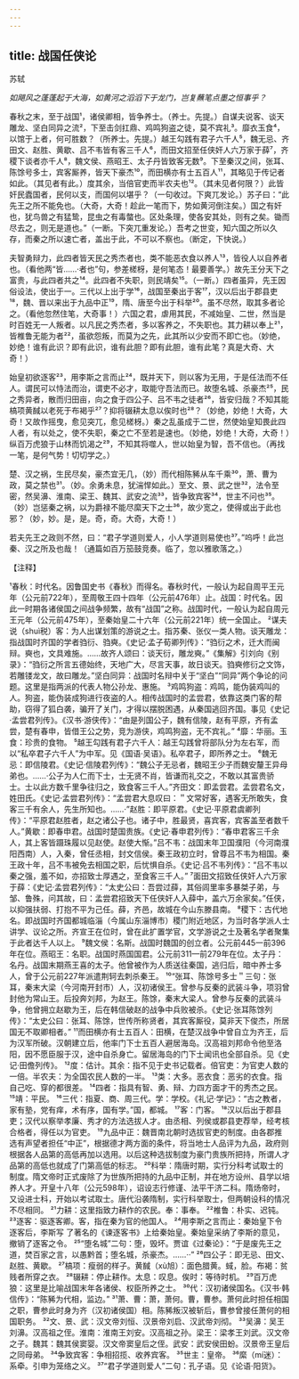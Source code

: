 ```yaml
---
---
---
```

title: 战国任侠论
---



苏轼

*如飓风之蓬蓬起于大海，如黄河之滔滔下于龙门，岂复蘸笔点墨之恒事乎？*

春秋之末，至于战国¹，诸侯卿相，皆争养士。（养士。先提。）自谋夫说客、谈天雕龙、坚白同异之流²，下至击剑扛鼎、鸡鸣狗盗之徒，莫不宾礼³。靡衣玉食⁴，以馆于上者，何可胜数？（所养士。先提。）越王勾践有君子六千人⁵，魏无忌、齐田文、赵胜、黄歇、吕不韦皆有客三千人⁶，而田文招至任侠奸人六万家于薛⁷，齐稷下谈者亦千人⁸，魏文侯、燕昭王、太子丹皆致客无数⁹。下至秦汉之间，张耳、陈馀号多士，宾客厮养，皆天下豪杰¹⁰，而田横亦有士五百人¹¹，其略见于传记者如此。（其见者有此。）度其余，当倍官吏而半农夫也¹²。（其未见者何限？）此皆奸民蠹国者，民何以支，而国何以堪乎？（一句收过。下爽兀发论。）苏子曰：“此先王之所不能免也。（大奇，大奇！趁此一笔而下，势如黄河倒注矣。）国之有奸也，犹鸟兽之有猛鸷，昆虫之有毒螫也。区处条理，使各安其处，则有之矣。锄而尽去之，则无是道也。”（一断。下突兀重发论。）吾考之世变，知六国之所以久存，而秦之所以速亡者，盖出于此，不可以不察也。（断定，下快说。）

夫智勇辩力，此四者皆天民之秀杰者也，类不能恶衣食以养人¹³，皆役人以自养者也。（看他两“皆……·者也”句，参差槎枒，是何笔态！最要善学。）故先王分天下之富贵，与此四者共之¹⁴。此四者不失职，则民靖矣¹⁵。（一断。）四者虽异，先王因俗设法，使出于一。三代以上出于学¹⁶，战国至秦出于客¹⁷，汉以后出于郡县吏¹⁸，魏、晋以来出于九品中正¹⁹，隋、唐至今出于科举²⁰。虽不尽然，取其多者论之。（看他忽然住笔，大奇事！）六国之君，虐用其民，不减始皇、二世，然当是时百姓无一人叛者。以凡民之秀杰者，多以客养之，不失职也。其力耕以奉上²¹，皆椎鲁无能为者²²，虽欲怨叛，而莫为之先，此其所以少安而不即亡也。（妙绝，妙绝！谁有此识？即有此识，谁有此胆？即有此胆，谁有此笔？真是大奇、大奇！）

始皇初欲逐客²³，用李斯之言而止²⁴，既并天下，则以客为无用，于是任法而不任人。谓民可以恃法而治，谓吏不必才，取能守吾法而已。故堕名城、杀豪杰²⁵，民之秀异者，散而归田亩，向之食于四公子、吕不韦之徒者²⁶，皆安归哉？不知其能槁项黄馘以老死于布褐乎²⁷？抑将辍耕太息以俟时也²⁸？（妙绝，妙绝！大奇，大奇！又故作摇曳，愈见突兀，愈见槎枒。）秦之乱虽成于二世，然使始皇知畏此四人者，有以处之，使不失职，秦之亡不至若是速也。（妙绝，妙绝！大奇，大奇！）纵百万虎狼于山林而饥渴之²⁹，不知其将噬人，世以始皇为智，吾不信也。（再找一笔，是何气势！切切学之。）

楚、汉之祸，生民尽矣，豪杰宜无几，（妙）而代相陈豨从车千乘³⁰，萧、曹为政，莫之禁也³¹。（妙。余勇未息，犹湍悍如此。）至文、景、武之世³²，法令至密，然吴濞、淮南、梁王、魏其、武安之流³³，皆争致宾客³⁴，世主不问也³⁵。（妙）岂惩秦之祸，以为爵禄不能尽縻天下之士³⁶，故少宽之，使得或出于此也邪？（妙，妙。是，是。奇，奇。大奇，大奇！）

若夫先王之政则不然，曰：“君子学道则爱人，小人学道则易使也³⁷。”呜呼！此岂秦、汉之所及也哉！（通篇如百万笳鼓竞奏。临了，忽以雅歌落之。）

【注释】

¹春秋：时代名。因鲁国史书《春秋》而得名。春秋时代，一般认为起自周平王元年（公元前722年），至周敬王四十四年（公元前476年）止。战国：时代名。因此一时期各诸侯国之间战争频繁，故有“战国”之称。战国时代，一般认为起自周元王元年（公元前475年），至秦始皇二十六年（公元前221年）统一全国止。
²谋夫说（shuì税）客：为人出谋划策的游说之士。指苏秦、张仪一类人物。谈天雕龙：指战国时齐国的学者驺衍、驺奭。《史记·孟子荀卿列传》：“驺衍之术，迁大而闽辩。奭也，文具难施。……故齐人颂曰：谈天衍，雕龙奭。”《集解》引刘向《别录》：“驺衍之所言五德始终，天地广大，尽言天事，故日谈天。驺奭修衍之文饰，若雕镂龙文，故曰雕龙。”坚白同异：战国时名辩中关于“坚白”“同异”两个争论的问题。这里是指两派的代表人物公孙龙、惠施。
³鸡鸣狗盗：鸡鸣，能伪装鸡叫的人。狗盗，能伪装成狗进行夜盗的人。相传战国时的孟尝君，依靠这类门客的帮助，窃得了狐白袭，骗开了关门，才得以摆脱困遇，从秦国逃回齐国。事见《史记·孟尝君列传》。《汉书·游侠传》：“由是列国公子，魏有信陵，赵有平原，齐有孟尝，楚有春申，皆借王公之势，竞为游侠，鸡鸣狗盗，无不宾礼。”
⁴靡：华丽。玉食：珍贵的食物。
⁵越王勾践有君子六千人：越王勾践曾将部队分为左右军，而以“私卒君子六千人”为中军。见《国语·吴语》。私卒君子，即所养之士。
⁶魏无忌：即信陵君。《史记·信陵君列传》：“魏公子无忌者，魏昭王少子而魏安釐王异母弟也。……·公子为人仁而下士，士无贤不肖，皆谦而礼交之，不敢以其富贵骄士。士以此方数千里争往归之，致食客三千人。”齐田文：即孟尝君。孟尝君名文，姓田氏。《史记·孟尝君列传》：“孟尝君大息叹曰：＂文常好客，遇客无所敢失，食客三千有余人，先生所知也。……·”赵胜：即平原君。《史记·平原君虞卿列传》：“平原君赵胜者，赵之诸公子也。诸子中，胜最贤，喜宾客，宾客盖至者数千人。”黄歇：即春申君。战国时楚国贵族。《史记·春申君列传》：“春申君客三千余人，其上客皆蹑珠履以见赵使。赵使大惭。”吕不韦：战国末年卫国濮阳（今河南濮阳西南）人，入秦，曾任丞相，封文信侯。秦王政初立时，曾尊吕不韦为相国。秦王政十年，吕不韦被免去相国之职，后忧惧自杀。《史记·吕不韦列传》：“吕不韦以秦之强，羞不如，亦招致士厚遇之，至食客三千人。”
⁷面田文招致任侠奸人六万家于薛：《史记·孟尝君列传》：“太史公曰：吾尝过薛，其俗闾里率多暴桀子弟，与邹、鲁殊，问其故，曰：孟尝君招致天下任侠奸人入薛中，盖六万余家矣。”任侠，以抑强扶弱、打抱不平为己任。薛，齐邑，故城在今山东滕县南。
⁸稷下：古代地名。即战国时齐国都城临淄（今属山东淄博市）稷门附近地区，为当时各学派人士讲学、议论之所。齐宣王在位时，曾在此扩置学官，文学游说之士及著名学者聚集于此者达千人以上。
⁹魏文侯：名斯。战国时魏国的创立者。公元前445一前396年在位。燕昭王：名职。战国时燕国国君。公元前311—前279年在位。太子丹：名丹。战国末期燕王喜的太子。他曾被作为人质送往秦国，逃归后，暗中养士多人，曾于公元前227年派遣荆轲去刺杀秦王。
¹⁰“张耳、陈馀号多士＂三句：张耳，秦末大梁（今河南开封市）人，汉初诸侯王。曾参与反秦的武装斗争，项羽曾封他为常山王。后投奔刘邦，为赵王。陈馀，秦末大梁人。曾参与反秦的武装斗争，他曾拥立赵歇为王，后在韩信破赵的战争中兵败被杀。《史记·张耳陈馀列传》：“太史公曰：张耳、陈馀，世传所称贤者，其宾客厮役，莫非天下俊杰，所居国无不取卿相者。”
¹¹而田横亦有士五百人：田横，在楚汉战争中曾自立为齐王，后为汉军所破。汉朝建立后，他率门下士五百人避居海岛。汉高祖刘邦命令他至洛阳，因不愿臣服于汉，途中自杀身亡。留居海岛的门下士闻讯也全部自杀。见《史记·田儋列传》。
¹²度：估计。其余：指不见于史书记载者。倍官吏：为官吏人数的一倍。半农夫：为全国农民人数的一半。
¹³类：大多。恶衣食：恶劣的衣食。指自己吃、穿的都很差。
¹⁴四者：指具有智、勇、辩、力四方面才干的秀杰之民。
¹⁵靖：平民。
¹⁶三代：指夏、商、周三代。学：学校。《礼记·学记》：“古之教者，家有塾，党有痒，术有序，国有学。”国，都城。
¹⁷客：门客。
¹⁸汉以后出于郡县吏；汉代以察举孝廉、秀才的方法选拔人才。由丞相、列侯或郡县吏荐举，经考核合格者，得任以为官吏。
¹⁹九品中正：魏晋南北朝时选拔官吏的制度。由各郡推选有声望者担任“中正”，根据德才两方面的条件，将当地士人品评为九品，政府则根据各人品第的高低再加以选用。以后这种选拔制度为豪门贵族所把持，所谓人才品第的高低也就成了门第高低的标志。
²⁰科举：隋唐时期，实行分科考试取士的制度。隋文帝时正式废除了为世族所把持的九品中正制，并在地方设州、县学以培养人才。开皇十八年（公元598年），诏设志行修谨、法平干济二科。隋炀帝时，又设进士科，开始以考试取士。唐代沿袭隋制，实行科举取士，但两朝设科的情况不尽相同。
²¹力耕：这里指致力耕作的农民。奉：事奉。
²²椎鲁：朴实、迟钝。
²³逐客：驱逐客卿。客，指在秦为官的他国人。
²⁴用李斯之言而止：秦始皇下令逐客后，李斯写
了著名的《谏逐客书》上给秦始皇。秦始皇采纳了李斯的意见，撤销了逐客之令。
²⁵“堕名城”二句：堕，毁坏。贾谊《过秦论》：“于是废先王之道，焚百家之言，以愚黔首；堕名城，杀豪杰。……··”
²⁶四公子：即无忌、田文、赵胜、黄歇。
²⁷槁项：瘦弱的样子。黄馘（xù旭）：面色腊黄。蜮，脸。布褐：贫贱者所穿之衣。
²⁸辍耕：停止耕作。太息：叹息。俟时：等待时机。
²⁹百万虎狼：这里是比喻战国末年各诸侯、权臣所养之士。
³⁰代：汉初诸侯国名。《汉书·韩信传》：“陈豨为代相，监边。”
³¹萧、曹：萧，萧何。曹，曹参。萧何此时担任相国之职，曹参此时身为齐（汉初诸侯国）相。陈豨叛汉被斩后，曹参曾接任萧何的相国职务。
³²文、景、武：汉文帝刘恒、汉景帝刘启、汉武帝刘彻。
³³吴濞：吴王刘濞。汉高祖之侄。淮南：淮南王刘安。汉高祖之孙。梁王：梁孝王刘武。汉文帝之子。魏其：魏其侯窦婴。汉文帝窦皇后之侄。武安：武安侯田蚡。汉景帝王皇后之同母弟。
³⁴争致宾客：争相招揽、收养宾客。
³⁵世主：皇帝。
³⁶縻（mí迷）：系牵。引申为笼络之义。
³⁷“君子学道则爱人”二句：孔子语。见《论语·阳货》。